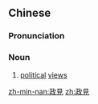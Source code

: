 {{also|政见}}
==Chinese==
{{zh-forms|s=政见}}

===Pronunciation===
{{zh-pron
|m=zhèngjiàn
|c=zing3 gin3
|mn=chèng-kiàn
|cat=n
}}

===Noun===
{{zh-noun}}

# [[political]] [[views]]

[[zh-min-nan:政見]]
[[zh:政見]]
